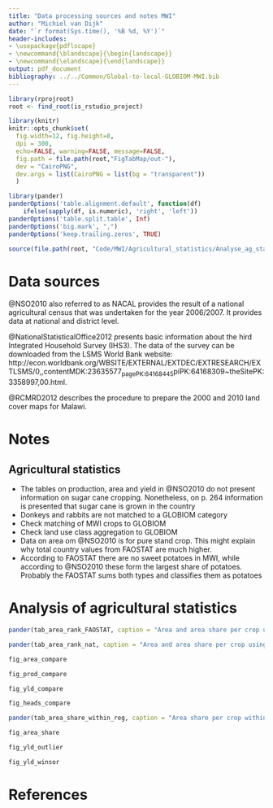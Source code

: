 ```yaml
---
title: "Data processing sources and notes MWI"
author: "Michiel van Dijk"
date: "`r format(Sys.time(), '%B %d, %Y')`"
header-includes:
- \usepackage{pdflscape}
- \newcommand{\blandscape}{\begin{landscape}}
- \newcommand{\elandscape}{\end{landscape}}
output: pdf_document
bibliography: ../../Common/Global-to-local-GLOBIOM-MWI.bib
---
```


```r
library(rprojroot)
root <- find_root(is_rstudio_project)

library(knitr)
knitr::opts_chunk$set(
  fig.width=12, fig.height=8,
  dpi = 300,
  echo=FALSE, warning=FALSE, message=FALSE,
  fig.path = file.path(root,"FigTabMap/out-"),
  dev = "CairoPNG",
  dev.args = list(CairoPNG = list(bg = "transparent"))
  )

library(pander)
panderOptions('table.alignment.default', function(df)
    ifelse(sapply(df, is.numeric), 'right', 'left'))
panderOptions('table.split.table', Inf)
panderOptions('big.mark', ",")
panderOptions('keep.trailing.zeros', TRUE)

source(file.path(root, "Code/MWI/Agricultural_statistics/Analyse_ag_stat_MWI.R"))
```

# Data sources
@NSO2010 also referred to as NACAL provides the result of a national agricultural census that was undertaken for the year 2006/2007. It provides data at national and district level. 

@NationalStatisticalOffice2012 presents basic information about the hird Integrated Household Survey (IHS3). The data of the survey can be downloaded from the LSMS World Bank website: http://econ.worldbank.org/WBSITE/EXTERNAL/EXTDEC/EXTRESEARCH/EXTLSMS/0,,contentMDK:23635577~pagePK:64168445~piPK:64168309~theSitePK:3358997,00.html. 

@RCMRD2012 describes the procedure to prepare the 2000 and 2010 land cover maps for Malawi.

# Notes

## Agricultural statistics
- The tables on production, area and yield in @NSO2010 do not present information on sugar cane cropping. Nonetheless, on p. 264 information is presented that sugar cane is grown in the country  
- Donkeys and rabbits are not matched to a GLOBIOM category
- Check matching of MWI crops to GLOBIOM
- Check land use class aggregation to GLOBIOM
- Data on area om @NSO2010 is for pure stand crop. This might explain why total country values from FAOSTAT are much higher.
- According to FAOSTAT there are no sweet potatoes in MWI, while according to @NSO2010 these form the largest share of potatoes. Probably the FAOSTAT sums both types and classifies them as potatoes


\blandscape

# Analysis of agricultural statistics

```r
pander(tab_area_rank_FAOSTAT, caption = "Area and area share per crop using FAOSTAT")
```

\pagebreak
```r
pander(tab_area_rank_nat, caption = "Area and area share per crop using national agricultural statistics")
```

\pagebreak
```r
fig_area_compare
```

\pagebreak
```r
fig_prod_compare
```

\pagebreak
```r
fig_yld_compare
```

\pagebreak
```r
fig_heads_compare
```

\pagebreak
\footnotesize
```r
pander(tab_area_share_within_reg, caption = "Area share per crop within adm using national agricultural statistics")
```
\normalsize

\pagebreak
```r
fig_area_share
```

\pagebreak
```r
fig_yld_outlier
```

\pagebreak
```r
fig_yld_winsor
```
\elandscape



# References


